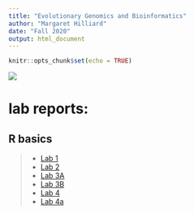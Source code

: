 ```yaml
---
title: "Evolutionary Genomics and Bioinformatics"
author: "Margaret Hilliard"
date: "Fall 2020"
output: html_document
---
```

```r
knitr::opts_chunk$set(echo = TRUE)
```

![](images/IMG_2867.jpeg)

# lab reports:
## R basics
>- [Lab 1](lab1_Hilliard.html)
>- [Lab 2](lab2.html)
>- [Lab 3A](Lab3A.html)
>- [Lab 3B](Lab3B.html)
>- [Lab 4](Lab4.html)
>- [Lab 4a](Lab4a.html)